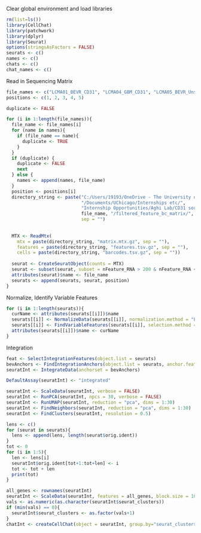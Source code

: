 
Clear global environment and load libraries
```r
rm(list=ls())
library(CellChat)
library(patchwork)
library(dplyr)
library(Seurat)
options(stringsAsFactors = FALSE)
seurats <- c()
names <- c()
chats <- c()
chat_names <- c()
```

Read in Sequencing Matrix
```r
file_names <- c("LCMA01_BEVR_CD31", "LCMA04_GBM_CD31", "LCMA05_BEVR_Unsorted", "LCMA06_GBM_Unsorted", "LCMA11_BEVR_unpaired")
positions <- c(1, 2, 3, 4, 5)

duplicate <- FALSE

for (i in 1:length(file_names)){
  file_name <- file_names[i]
  for (name in names){
    if (file_name == name){
      duplicate <- TRUE
    }
  }
  if (duplicate) {
    duplicate <- FALSE
    next
  } else {
    names <- append(names, file_name)
  }
  position <- positions[i]
  directory_string <- paste("C:/Users/19193/OneDrive - The University of Chicago",
                            "/Documents/UChicago/Internships etc/",
                            "Internship Opportunities/Aghi Lab/CD31 sorted/",
                            file_name, "/filtered_feature_bc_matrix/",
                            sep = "")
  
  
  MTX <- ReadMtx(
    mtx = paste(directory_string, "matrix.mtx.gz", sep = ""),
    features = paste(directory_string, "features.tsv.gz", sep = ""),
    cells = paste(directory_string, "barcodes.tsv.gz", sep = ""))
  
  seurat <- CreateSeuratObject(counts = MTX)
  seurat <- subset(seurat, subset = nFeature_RNA > 200 & nFeature_RNA < 2500)
  attributes(seurat)$name <- file_name
  seurats <- append(seurats, seurat, position)
}

```

Normalize, Identify Variable Features
```r
for (i in 1:length(seurats)){
  curName <- attributes(seurats[[i]])$name
  seurats[[i]] <- NormalizeData(seurats[[i]], normalization.method = "LogNormalize", scale.factor = 10000)
  seurats[[i]] <- FindVariableFeatures(seurats[[i]], selection.method = "vst", nfeatures=2000)
  attributes(seurats[[i]])$name <- curName
}
```

Integration
```r
feat <- SelectIntegrationFeatures(object.list = seurats)
bevAnchors <- FindIntegrationAnchors(object.list = seurats, anchor.features=feat)
seuratInt <- IntegrateData(anchorset = bevAnchors)
```

```r
DefaultAssay(seuratInt) <- "integrated"

seuratInt <- ScaleData(seuratInt, verbose = FALSE)
seuratInt <- RunPCA(seuratInt, npcs = 30, verbose = FALSE)
seuratInt <- RunUMAP(seuratInt, reduction = "pca", dims = 1:30)
seuratInt <- FindNeighbors(seuratInt, reduction = "pca", dims = 1:30)
seuratInt <- FindClusters(seuratInt, resolution = 0.5)
```

```r
lens <- c()
for (seurat in seurats){
  lens <- append(lens, length(seurat$orig.ident))
}
tot <- 0
for (i in 1:5){
  len <- lens[i]
  seuratInt$orig.ident[tot+1:tot+len] <- i
  tot <- tot + len
  print(tot)
}
```

```r
all_genes <- rownames(seuratInt)
seuratInt <- ScaleData(seuratInt, features = all_genes, block.size = 1000)
vals <- as.numeric(as.character(seuratInt$seurat_clusters))
if (min(vals) == 0){
  seuratInt$seurat_clusters <- as.factor(vals+1)
}
chatInt <- createCellChat(object = seuratInt, group.by="seurat_clusters", assay = "RNA")
```